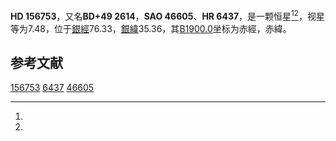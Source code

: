 {{Starbox begin
| name = HD 156753
}}
{{Starbox observe
| epoch = [[J2000.0|J2000.0]]
| constell = {{星座名待查}}<ref name=SIMBAD>{{cite web
 | url=http://simbad.u-strasbg.fr/simbad/sim-id?Ident=HR+6437
 | title =Pulsating variable Star
 | publisher=Centre de Données astronomiques de Strasbourg
 | work=SIMBAD
 | accessdate=2012-07-13}}</ref><ref name=DATA>{{cite web
 | url=http://vizier.u-strasbg.fr/viz-bin/VizieR-5?-out.add=.&-source=5050&-corr=PK=HR&-out.max=9999&HR=6437
 | title=VizieR Detailed Page
 | accessdate=2012-07-13
 | archive-date=2016-03-04
 | archive-url=https://web.archive.org/web/20160304201354/http://vizier.u-strasbg.fr/viz-bin/VizieR-5?-out.add=.&-source=5050&-corr=PK=HR&-out.max=9999&HR=6437
 | dead-url=no
 }}</ref>
| 星官 = 
| ra = {{RA|17|16|48.6}}<ref name=SIMBAD /><ref name=DATA />
| dec = {{DEC|+49|41|28}}<ref name=SIMBAD /><ref name=DATA />
| appmag_v = 7.48<ref name=SIMBAD /><ref name=DATA />
}}
{{Starbox character
| class = K2<ref name=SIMBAD /><ref name=DATA />
| b-v = <ref name=SIMBAD /><ref name=DATA />
| u-b = <ref name=SIMBAD /><ref name=DATA />
| r-i = <ref name=SIMBAD /><ref name=DATA />
| variable = 
}}
{{Starbox astrometry
| radial_v = 
| prop_mo_ra = 
| parallax = 
| p_error = 
}}
{{Starbox catalog
| names =BD+49 2614，[[SAO星表|SAO]] 46605，[[HD星表|HD]] 156753，[[HR星表|HR]] 6437}}
{{Starbox reference |Simbad=HR+6437}}
{{Starbox end}}

'''HD 156753'''，又名'''BD+49 2614'''，'''SAO 46605'''、'''HR 6437'''，是一颗恒星<ref name=SIMBAD /><ref name=DATA />，视星等为7.48，位于[[銀道座標系|銀經]]76.33，[[銀道座標系|銀緯]]35.36，其[[B1900.0|B1900.0]]坐标为赤經{{RA|17|14|15.8}}，赤緯{{DEC|+49|35.36|55}}。

== 参考文献 ==
{{reflist}}

{{star-stub}}

[[Category:HD和HDE天體|156753]]
[[Category:HR天體|6437]]
[[Category:SAO天體|46605]]